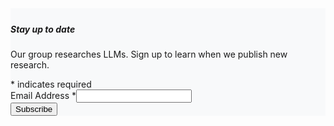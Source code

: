 ```{=html}
<html>
<head><meta charset="utf-8" /></head>
<body>

<div id="mc_embed_shell">
    <link href="//cdn-images.mailchimp.com/embedcode/classic-061523.css" rel="stylesheet" type="text/css">
    <style type="text/css">
        #mc_embed_signup {
            background: #f8f9fa;
            /* false; */
            clear: left;
            /* font: 14px Helvetica, Arial, sans-serif; */
            font-size: 14px;
            padding-top: 5px;
        }

        /* Add your own Mailchimp form style overrides in your site stylesheet or in this style block.
           We recommend moving this block and the preceding CSS link to the HEAD of your HTML file. */
    </style>
    <div id="mc_embed_signup">
        <form
            action="https://gmail.us13.list-manage.com/subscribe/post?u=031ddcdd7a73c2031f2346a3d&amp;id=eff673d906&amp;f_id=007d0de4f0"
            method="post" id="mc-embedded-subscribe-form" name="mc-embedded-subscribe-form" class="validate"
            target="_blank">
            <div id="mc_embed_signup_scroll">
                <h5 id="mc_embed_title">Stay up to date</h5>
                <p>Our group researches LLMs. Sign up to learn when we publish new research.</p>
                <div class="indicates-required"><span class="asterisk">*</span> indicates required</div>
                <div class="mc-field-group"><label for="mce-EMAIL">Email Address <span
                            class="asterisk">*</span></label><input type="email" name="EMAIL" class="required email"
                        id="mce-EMAIL" required="" value=""></div>
                <div id="mce-responses" class="clear foot">
                    <div class="response" id="mce-error-response" style="display: none;"></div>
                    <div class="response" id="mce-success-response" style="display: none;"></div>
                </div>
                <div style="position: absolute; left: -5000px;" aria-hidden="true">
                    /* real people should not fill this in and expect good things - do not remove this or risk form
                    bot
                    signups */
                    <input type="text" name="b_031ddcdd7a73c2031f2346a3d_eff673d906" tabindex="-1" value="">
                </div>
                <div class="optionalParent">
                    <div class="clear foot">
                        <input type="submit" name="subscribe" id="mc-embedded-subscribe" class="button"
                            value="Subscribe">
                        <p style="margin: 0px auto;"><a href="http://eepurl.com/iHFq5Q"
                                title="Mailchimp - email marketing made easy and fun"><span
                                    style="display: inline-block; background-color: transparent; border-radius: 4px;">
                                </span></a>
                        </p>
                    </div>
                </div>
            </div>
        </form>
    </div>
    <script type="text/javascript" src="//s3.amazonaws.com/downloads.mailchimp.com/js/mc-validate.js"></script>
    <script
        type="text/javascript">(function ($) { window.fnames = new Array(); window.ftypes = new Array(); fnames[0] = 'EMAIL'; ftypes[0] = 'email'; fnames[1] = 'FNAME'; ftypes[1] = 'text'; fnames[2] = 'LNAME'; ftypes[2] = 'text'; fnames[3] = 'ADDRESS'; ftypes[3] = 'address'; fnames[4] = 'PHONE'; ftypes[4] = 'phone'; fnames[5] = 'BIRTHDAY'; ftypes[5] = 'birthday'; }(jQuery)); var $mcj = jQuery.noConflict(true);</script>
</div>

</body>
</html>
```